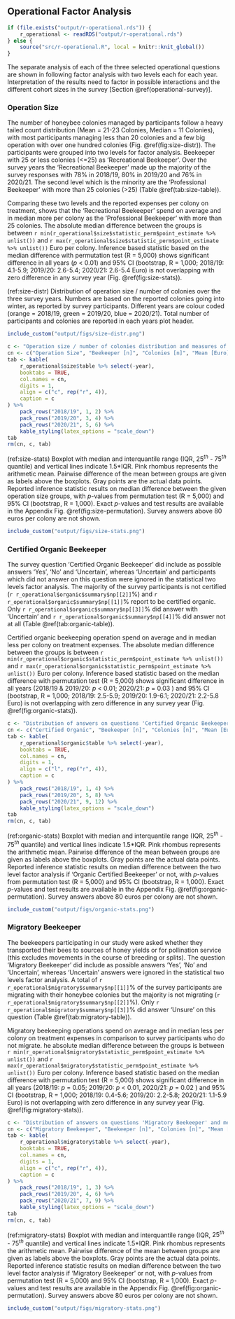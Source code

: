 ## Operational Factor Analysis
```r
if (file.exists("output/r-operational.rds")) {
    r_operational <- readRDS("output/r-operational.rds")
} else {
    source("src/r-operational.R", local = knitr::knit_global())
}
```

The separate analysis of each of the three selected operational questions are shown in following factor analysis with two levels each for each year. Interpretation of the results need to factor in possible interactions and the different cohort sizes in the survey [Section \@ref(operational-survey)].

### Operation Size {#operational-size-single}

The number of honeybee colonies managed by participants follow a heavy tailed count distribution (Mean = 21-23 Colonies, Median = 11 Colonies), with most participants managing less than 20 colonies and a few big operation with over one hundred colonies (Fig. \@ref(fig:size-distr)). The participants were grouped into two levels for factor analysis. Beekeeper with 25 or less colonies (<=25) as 'Recreational Beekeeper'. Over the survey years the 'Recreational Beekeeper' made up the majority of the survey responses with 78% in 2018/19, 80% in 2019/20 and 76% in 2020/21. The second level which is the minority are the 'Professional Beekeeper' with more than 25 colonies (>25) (Table \@ref(tab:size-table)). 

Comparing these two levels and the reported expenses per colony on treatment, shows that the 'Recreational Beekeeper' spend on average and in median more per colony as the 'Professional Beekeeper' with more than 25 colonies. The absolute median difference between the groups is between `r min(r_operational$size$statistic_perm$point_estimate %>% unlist())` and `r max(r_operational$size$statistic_perm$point_estimate %>% unlist())` Euro per colony. Inference based statistic based on the median difference with permutation test (R = 5,000) shows significant difference in all years (*p* < 0.01) and 95% CI (bootstrap, R = 1,000; 2018/19: 4.1-5.9; 2019/20: 2.6-5.4; 2020/21: 2.6-5.4 Euro) is not overlapping with zero difference in any survey year (Fig. \@ref(fig:size-stats)).

(ref:size-distr) Distribution of operation size / number of colonies over the three survey years. Numbers are based on the reported colonies going into winter, as reported by survey participants. Different years are colour coded (orange = 2018/19, green = 2019/20, blue = 2020/21). Total number of participants and colonies are reported in each years plot header.

```r
include_custom("output/figs/size-distr.png")
```

```r
c <- "Operation size / number of colonies distribution and measures of central tendency over the three survey years. Operation size with 25 or less colonies ('<=25') are 'Recreational Beekeeper' and with more are 'Professional Beekeeper' ('>25')."
cn <- c("Operation Size", "Beekeeper [n]", "Colonies [n]", "Mean [Euro]", "Median [Euro]")
tab <- kable(
    r_operational$size$table %>% select(-year),
    booktabs = TRUE,
    col.names = cn,
    digits = 1,
    align = c("c", rep("r", 4)),
    caption = c
) %>%
    pack_rows("2018/19", 1, 2) %>%
    pack_rows("2019/20", 3, 4) %>%
    pack_rows("2020/21", 5, 6) %>%
    kable_styling(latex_options = "scale_down")
tab
rm(cn, c, tab)
```

(ref:size-stats) Boxplot with median and interquantile range (IQR, $25^{th}$ - $75^{th}$ quantile) and vertical lines indicate 1.5\*IQR. Pink rhombus represents the arithmetic mean. Pairwise difference of the mean between groups are given as labels above the boxplots. Gray points are the actual data points. Reported inference statistic results on median difference between the given operation size groups, with *p*-values from permutation test (R = 5,000) and 95% CI (bootstrap, R = 1,000). Exact *p*-values and test results are available in the Appendix Fig. \@ref(fig:size-permutation). Survey answers above 80 euros per colony are not shown.  

```r
include_custom("output/figs/size-stats.png")
```

### Certified Organic Beekeeper

The survey question 'Certified Organic Beekeeper' did include as possible answers 'Yes', 'No' and 'Uncertain', whereas 'Uncertain' and participants which did not answer on this question were ignored in the statistical two levels factor analysis. The majority of the survey participants is not certified (`r r_operational$organic$summary$np[[2]]`%) and `r r_operational$organic$summary$np[[1]]`% report to be certified organic. Only `r r_operational$organic$summary$np[[3]]`% did answer with 'Uncertain' and `r r_operational$organic$summary$np[[4]]`% did answer not at all (Table \@ref(tab:organic-table)).

Certified organic beekeeping operation spend on average and in median less per colony on treatment expenses. The absolute median difference between the groups is between `r min(r_operational$organic$statistic_perm$point_estimate %>% unlist())` and `r max(r_operational$organic$statistic_perm$point_estimate %>% unlist())` Euro per colony. Inference based statistic based on the median difference with permutation test (R = 5,000) shows significant difference in all years (2018/19 & 2019/20: *p* < 0.01; 2020/21: *p* = 0.03 ) and 95% CI (bootstrap, R = 1,000; 2018/19: 2.5-5.9; 2019/20: 1.9-6.1; 2020/21: 2.2-5.8 Euro) is not overlapping with zero difference in any survey year (Fig. \@ref(fig:organic-stats)).

```r
c <- "Distribution of answers on questions 'Certified Organic Beekeeper' and measures of central tendency over the three survey years."
cn <- c("Certified Organic", "Beekeeper [n]", "Colonies [n]", "Mean [Euro]", "Median [Euro]")
tab <- kable(
    r_operational$organic$table %>% select(-year),
    booktabs = TRUE,
    col.names = cn,
    digits = 1,
    align = c("l", rep("r", 4)),
    caption = c
) %>%
    pack_rows("2018/19", 1, 4) %>%
    pack_rows("2019/20", 5, 8) %>%
    pack_rows("2020/21", 9, 12) %>%
    kable_styling(latex_options = "scale_down")
tab
rm(cn, c, tab)
```

(ref:organic-stats) Boxplot with median and interquantile range (IQR, $25^{th}$ - $75^{th}$ quantile) and vertical lines indicate 1.5\*IQR. Pink rhombus represents the arithmetic mean. Pairwise difference of the mean between groups are given as labels above the boxplots. Gray points are the actual data points. Reported inference statistic results on median difference between the two level factor analysis if 'Organic Certified Beekeeper' or not, with *p*-values from permutation test (R = 5,000) and 95% CI (bootstrap, R = 1,000). Exact *p*-values and test results are available in the Appendix Fig. \@ref(fig:organic-permutation). Survey answers above 80 euros per colony are not shown.  

```r
include_custom("output/figs/organic-stats.png")
```

### Migratory Beekeeper

The beekeepers participating in our study were asked whether they transported their bees to sources of honey yields or for pollination service (this excludes movements in the course of breeding or splits). The question 'Migratory Beekeeper' did include as possible answers 'Yes', 'No' and 'Uncertain', whereas 'Uncertain' answers were ignored in the statistical two levels factor analysis. A total of `r r_operational$migratory$summary$np[[1]]`% of the survey participants are migrating with their honeybee colonies but the majority is not migrating (`r r_operational$migratory$summary$np[[2]]`%). Only `r r_operational$migratory$summary$np[[3]]`% did answer 'Unsure' on this question (Table \@ref(tab:migratory-table)).

Migratory beekeeping operations spend on average and in median less per colony on treatment expenses in comparison to survey participants who do not migrate. he absolute median difference between the groups is between `r min(r_operational$migratory$statistic_perm$point_estimate %>% unlist())` and `r max(r_operational$migratory$statistic_perm$point_estimate %>% unlist())` Euro per colony. Inference based statistic based on the median difference with permutation test (R = 5,000) shows significant difference in all years (2018/19: *p* = 0.05; 2019/20: *p* < 0.01, 2020/21: *p* = 0.02 ) and 95% CI (bootstrap, R = 1,000; 2018/19: 0.4-5.6; 2019/20: 2.2-5.8; 2020/21: 1.1-5.9 Euro) is not overlapping with zero difference in any survey year (Fig. \@ref(fig:migratory-stats)).

```r
c <- "Distribution of answers on questions 'Migratory Beekeeper' and measures of central tendency over the three survey years."
cn <- c("Migratory Beekeeper", "Beekeeper [n]", "Colonies [n]", "Mean [Euro]", "Median [Euro]")
tab <- kable(
    r_operational$migratory$table %>% select(-year),
    booktabs = TRUE,
    col.names = cn,
    digits = 1,
    align = c("c", rep("r", 4)),
    caption = c
) %>%
    pack_rows("2018/19", 1, 3) %>%
    pack_rows("2019/20", 4, 6) %>%
    pack_rows("2020/21", 7, 9) %>%
    kable_styling(latex_options = "scale_down")
tab
rm(cn, c, tab)
```

(ref:migratory-stats) Boxplot with median and interquantile range (IQR, $25^{th}$ - $75^{th}$ quantile) and vertical lines indicate 1.5\*IQR. Pink rhombus represents the arithmetic mean. Pairwise difference of the mean between groups are given as labels above the boxplots. Gray points are the actual data points. Reported inference statistic results on median difference between the two level factor analysis if 'Migratory Beekeeper' or not, with *p*-values from permutation test (R = 5,000) and 95% CI (bootstrap, R = 1,000). Exact *p*-values and test results are available in the Appendix Fig. \@ref(fig:organic-permutation). Survey answers above 80 euros per colony are not shown. 

```r
include_custom("output/figs/migratory-stats.png")
```
